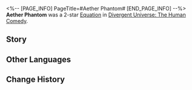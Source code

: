 <%-- [PAGE_INFO]
PageTitle=#Aether Phantom#
[END_PAGE_INFO] --%>
{{Removed|Equation}}
{{Equation Infobox
|period   = The Human Comedy
|rarity   = 2
|path1    = Elation*4
|path2    = Propagation*4
|effect   = Increases max {{Trait|Spores}} to {{Color|h|5}}. After characters launch a Follow-up ATK, apply {{Color|h|3}} {{Trait|Spores|Spore(s)}} to the target.
|mentions = Capital of Passion; Punklorde
}}
'''Aether Phantom''' was a 2-star [[Divergent Universe: The Human Comedy/Equatoins|Equation]] in [[Divergent Universe: The Human Comedy]].

==Story==
{{Description|The expanse of cyberspace is so vast that the laws of aether editing can stretch from Punklorde to the Capital of Passion. People put their tongues and ears into electronic screens, unleashing all their suppressed desires. You duplicate specters of your consciousness and then divide them again, sprinkling them all over the murky waters. They clamor with the buzz under hot topics, inciting arguments or deceiving others.<br /><br />You are an excellent performer, presenting various comedic shows. One specter plays the fool, another mocks, and another calls for applause. When you lot criticize someone, the audience despises the same. When you lot scream, the audience roars with you. What a delightful story! The chaotic voices resemble the tentacles of the Ultifa octopus! You dive into the sea of numbers to drown out the united laughter with the splash.}}
<!--
==Gameplay Notes==
* 
-->
==Other Languages==
{{Other Languages
|en   = Aether Phantom
|zhs  = 以太幽灵
|zht  = 乙太幽靈
|ja   = エーテルゴースト
|ko   = 에테르 유령
|es   = Espectro etéreo
|fr   = Esprit éthéré
|ru   = Эфирный фантом
|th   = ภูตอีเธอร์
|vi   = Hồn Ma Aether
|de   = Ätherphantom
|id   = Aether Phantom
|pt   = Fantasma de Éter
}}

==Change History==
{{Change History|2.3}}